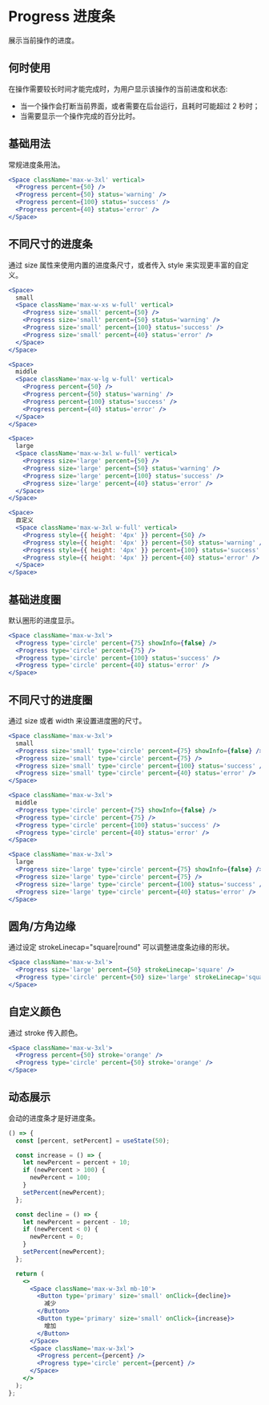 # Progress 进度条

展示当前操作的进度。

## 何时使用

在操作需要较长时间才能完成时，为用户显示该操作的当前进度和状态:

- 当一个操作会打断当前界面，或者需要在后台运行，且耗时可能超过 2 秒时；
- 当需要显示一个操作完成的百分比时。

## 基础用法

常规进度条用法。

```jsx
<Space className='max-w-3xl' vertical>
  <Progress percent={50} />
  <Progress percent={50} status='warning' />
  <Progress percent={100} status='success' />
  <Progress percent={40} status='error' />
</Space>
```

## 不同尺寸的进度条

通过 size 属性来使用内置的进度条尺寸，或者传入 style 来实现更丰富的自定义。

```jsx
<Space>
  small
  <Space className='max-w-xs w-full' vertical>
    <Progress size='small' percent={50} />
    <Progress size='small' percent={50} status='warning' />
    <Progress size='small' percent={100} status='success' />
    <Progress size='small' percent={40} status='error' />
  </Space>
</Space>
```

```jsx
<Space>
  middle
  <Space className='max-w-lg w-full' vertical>
    <Progress percent={50} />
    <Progress percent={50} status='warning' />
    <Progress percent={100} status='success' />
    <Progress percent={40} status='error' />
  </Space>
</Space>
```

```jsx
<Space>
  large
  <Space className='max-w-3xl w-full' vertical>
    <Progress size='large' percent={50} />
    <Progress size='large' percent={50} status='warning' />
    <Progress size='large' percent={100} status='success' />
    <Progress size='large' percent={40} status='error' />
  </Space>
</Space>
```

```jsx
<Space>
  自定义
  <Space className='max-w-3xl w-full' vertical>
    <Progress style={{ height: '4px' }} percent={50} />
    <Progress style={{ height: '4px' }} percent={50} status='warning' />
    <Progress style={{ height: '4px' }} percent={100} status='success' />
    <Progress style={{ height: '4px' }} percent={40} status='error' />
  </Space>
</Space>
```

## 基础进度圈

默认圈形的进度显示。

```jsx
<Space className='max-w-3xl'>
  <Progress type='circle' percent={75} showInfo={false} />
  <Progress type='circle' percent={75} />
  <Progress type='circle' percent={100} status='success' />
  <Progress type='circle' percent={40} status='error' />
</Space>
```

## 不同尺寸的进度圈

通过 size 或者 width 来设置进度圈的尺寸。

```jsx
<Space className='max-w-3xl'>
  small
  <Progress size='small' type='circle' percent={75} showInfo={false} />
  <Progress size='small' type='circle' percent={75} />
  <Progress size='small' type='circle' percent={100} status='success' />
  <Progress size='small' type='circle' percent={40} status='error' />
</Space>
```

```jsx
<Space className='max-w-3xl'>
  middle
  <Progress type='circle' percent={75} showInfo={false} />
  <Progress type='circle' percent={75} />
  <Progress type='circle' percent={100} status='success' />
  <Progress type='circle' percent={40} status='error' />
</Space>
```

```jsx
<Space className='max-w-3xl'>
  large
  <Progress size='large' type='circle' percent={75} showInfo={false} />
  <Progress size='large' type='circle' percent={75} />
  <Progress size='large' type='circle' percent={100} status='success' />
  <Progress size='large' type='circle' percent={40} status='error' />
</Space>
```

## 圆角/方角边缘

通过设定 strokeLinecap="square|round" 可以调整进度条边缘的形状。

```jsx
<Space className='max-w-3xl'>
  <Progress size='large' percent={50} strokeLinecap='square' />
  <Progress type='circle' percent={50} size='large' strokeLinecap='square' />
</Space>
```

## 自定义颜色

通过 stroke 传入颜色。

```jsx
<Space className='max-w-3xl'>
  <Progress percent={50} stroke='orange' />
  <Progress type='circle' percent={50} stroke='orange' />
</Space>
```

## 动态展示

会动的进度条才是好进度条。

```jsx
() => {
  const [percent, setPercent] = useState(50);

  const increase = () => {
    let newPercent = percent + 10;
    if (newPercent > 100) {
      newPercent = 100;
    }
    setPercent(newPercent);
  };

  const decline = () => {
    let newPercent = percent - 10;
    if (newPercent < 0) {
      newPercent = 0;
    }
    setPercent(newPercent);
  };

  return (
    <>
      <Space className='max-w-3xl mb-10'>
        <Button type='primary' size='small' onClick={decline}>
          减少
        </Button>
        <Button type='primary' size='small' onClick={increase}>
          增加
        </Button>
      </Space>
      <Space className='max-w-3xl'>
        <Progress percent={percent} />
        <Progress type='circle' percent={percent} />
      </Space>
    </>
  );
};
```
